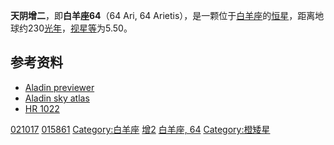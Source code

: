 {{Starbox begin
| name=天阴增二（白羊座64）<br>64 Arietis }}
{{Starbox observe
| epoch=J2000
| ra=03<sup>h</sup> 24<sup>m</sup> 18.4749<sup>s</sup>
| dec=+24° 43′ 26.626″
| appmag_v=+5.50
| constell=[[白羊座|白羊座]]
| 星官= [[昴宿|昴宿]] [[天阴|天阴]] }}
{{Starbox character
| class=K4III
| b-v=1.19
| u-b=
| variable= }}
{{Starbox astrometry
| radial_v=12.7 
| prop_mo_ra=14.18 
| prop_mo_dec=-51.42
| parallax=14.18
| p_error=0.98
| absmag_v=6.733 }}
{{Starbox catalog
| names=64 Arietis, [[Harvard_Revised_catalogue|HR]] 1022, [[Bonner_Durchmusterung|BD]] +24 481, [[Henry_Draper_catalogue|HD]] 21017, [[Smithsonian_Astrophysical_Observatory_Star_Catalog|SAO]] 75912, GC 4051, [[Hipparcos_catalogue|HIP]] 15861. 
}}
{{Starbox reference |
  Simbad=HD+21017
| ARICNS = }}
{{Starbox end}}
'''天阴增二'''，即'''白羊座64'''（64 Ari, 64 Arietis），是一颗位于[[白羊座|白羊座]]的[[恒星|恒星]]，距离地球约230[[光年|光年]]，[[视星等|视星等]]为5.50。

==参考资料==
*[http://aladin.u-strasbg.fr/AladinPreview?-c=03+24+18.4749%2B24+43+26.626&ident=*++64+Ari&submit=Aladin+previewer Aladin previewer]
*[http://aladin.u-strasbg.fr/java/nph-aladin.pl?script=get+Aladin+*++64+Ari+11arcmin%3Bget+simbad+*++64+Ari+11arcmin&from=Simbad4&submit=Aladin+applet Aladin sky atlas]{{Wayback|url=http://aladin.u-strasbg.fr/java/nph-aladin.pl?script=get+Aladin+*++64+Ari+11arcmin%3Bget+simbad+*++64+Ari+11arcmin&from=Simbad4&submit=Aladin+applet |date=20110927222105 }}
* [http://webviz.u-strasbg.fr/viz-bin/VizieR-S?HR%201022 HR 1022]{{Wayback|url=http://webviz.u-strasbg.fr/viz-bin/VizieR-S?HR%201022 |date=20110519171324 }}

{{Stars of Aries}}
{{星官|天阴|5|6}}
[[Category:HD和HDE天體|021017]]
[[Category:HIP天體|015861]]
[[Category:白羊座|Category:白羊座]]
[[Category:天阴_(星官)|增2]]
[[Category:佛氏天體|白羊座, 64]]
[[Category:橙矮星|Category:橙矮星]]